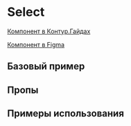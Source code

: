 
<Meta of={SelectStories} />

# Select

[Компонент в Контур.Гайдах](https://guides.kontur.ru/components/selection-elements/select/)

[Компонент в Figma](https://www.figma.com/file/87ScqxPzJpF9DcVBNYWOjM/%E2%9A%A1-Kontur-UI-Modern-Layout?node-id=203%3A2514)

<Description />

## Базовый пример

<Primary />

## Пропы

<Controls />

## Примеры использования

<Stories />
